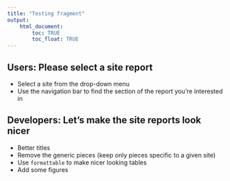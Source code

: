 ```yaml
---
title: "Testing fragment"
output: 
    html_document:
        toc: TRUE
        toc_float: TRUE
---
```


## Users: Please select a site report

* Select a site from the drop-down menu
* Use the navigation bar to find the section of the report you're interested in

## Developers: Let's make the site reports look nicer

* Better titles 
* Remove the generic pieces (keep only pieces specific to a given site)
* Use `formattable` to make nicer looking tables
* Add some figures